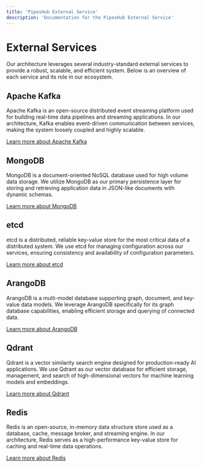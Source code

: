 ```yaml
---
title: 'PipesHub External Service'
description: 'Documentation for the PipesHub External Service'
---
```


# External Services

Our architecture leverages several industry-standard external services to provide a robust, scalable, and efficient system. Below is an overview of each service and its role in our ecosystem.

## Apache Kafka

Apache Kafka is an open-source distributed event streaming platform used for building real-time data pipelines and streaming applications. In our architecture, Kafka enables event-driven communication between services, making the system loosely coupled and highly scalable.

[Learn more about Apache Kafka](https://kafka.apache.org/)

## MongoDB

MongoDB is a document-oriented NoSQL database used for high volume data storage. We utilize MongoDB as our primary persistence layer for storing and retrieving application data in JSON-like documents with dynamic schemas.

[Learn more about MongoDB](https://www.mongodb.com/)

## etcd

etcd is a distributed, reliable key-value store for the most critical data of a distributed system. We use etcd for managing configuration across our services, ensuring consistency and availability of configuration parameters.

[Learn more about etcd](https://etcd.io/)

## ArangoDB

ArangoDB is a multi-model database supporting graph, document, and key-value data models. We leverage ArangoDB specifically for its graph database capabilities, enabling efficient storage and querying of connected data.

[Learn more about ArangoDB](https://www.arangodb.com/)

## Qdrant

Qdrant is a vector similarity search engine designed for production-ready AI applications. We use Qdrant as our vector database for efficient storage, management, and search of high-dimensional vectors for machine learning models and embeddings.

[Learn more about Qdrant](https://qdrant.tech/)

## Redis

Redis is an open-source, in-memory data structure store used as a database, cache, message broker, and streaming engine. In our architecture, Redis serves as a high-performance key-value store for caching and real-time data operations.

[Learn more about Redis](https://redis.io/)

